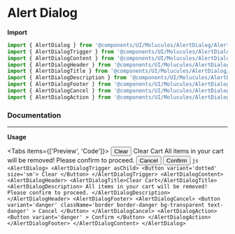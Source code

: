 

# Alert Dialog

**Import**

```js
import { AlertDialog } from '@components/UI/Molucules/AlertDialog/AlertDialog';
import { AlertDialogTrigger } from '@components/UI/Molucules/AlertDialog/AlertDialogTrigger';
import { AlertDialogContent } from '@components/UI/Molucules/AlertDialog/AlertDialogContent';
import { AlertDialogHeader } from '@components/UI/Molucules/AlertDialog/AlertDialogHeader';
import { AlertDialogTitle } from '@components/UI/Molucules/AlertDialog/AlertDialogTitle';
import { AlertDialogDescription } from '@components/UI/Molucules/AlertDialog/AlertDialogDescription';
import { AlertDialogFooter } from '@components/UI/Molucules/AlertDialog/AlertDialogFooter';
import { AlertDialogCancel } from '@components/UI/Molucules/AlertDialog/AlertDialogCancel';
import { AlertDialogAction } from '@components/UI/Molucules/AlertDialog/AlertDialogAction';
```

### Documentation

---

**Usage**

<Tabs items={['Preview', 'Code']}>
  <Tab>
    <AlertDialog>
      <AlertDialogTrigger asChild>
        <Button variant='dotted' size='sm'>
          Clear
        </Button>
      </AlertDialogTrigger>
      <AlertDialogContent>
        <AlertDialogHeader>
          <AlertDialogTitle>Clear Cart</AlertDialogTitle>
          <AlertDialogDescription>
            All items in your cart will be removed! Please confirm to proceed.
          </AlertDialogDescription>
        </AlertDialogHeader>
        <AlertDialogFooter>
          <AlertDialogCancel>
            <Button
              variant='danger'
              className='border border-danger bg-transparent text-danger'
            >
              Cancel
            </Button>
          </AlertDialogCancel>
          <AlertDialogAction>
            <Button variant='danger'>
              Confirm
            </Button>
          </AlertDialogAction>
        </AlertDialogFooter>
      </AlertDialogContent>
    </AlertDialog>
  </Tab>
  <Tab>
    ```js
    <AlertDialog>
      <AlertDialogTrigger asChild>
        <Button variant='dotted' size='sm'>
          Clear
        </Button>
      </AlertDialogTrigger>
      <AlertDialogContent>
        <AlertDialogHeader>
          <AlertDialogTitle>Clear Cart</AlertDialogTitle>
          <AlertDialogDescription>
            All items in your cart will be removed! Please confirm to proceed.
          </AlertDialogDescription>
        </AlertDialogHeader>
        <AlertDialogFooter>
          <AlertDialogCancel>
            <Button
              variant='danger'
              className='border border-danger bg-transparent text-danger'
            >
              Cancel
            </Button>
          </AlertDialogCancel>
          <AlertDialogAction>
            <Button variant='danger' >
              Confirm
            </Button>
          </AlertDialogAction>
        </AlertDialogFooter>
      </AlertDialogContent>
    </AlertDialog>
    ```
  </Tab>
</Tabs>
